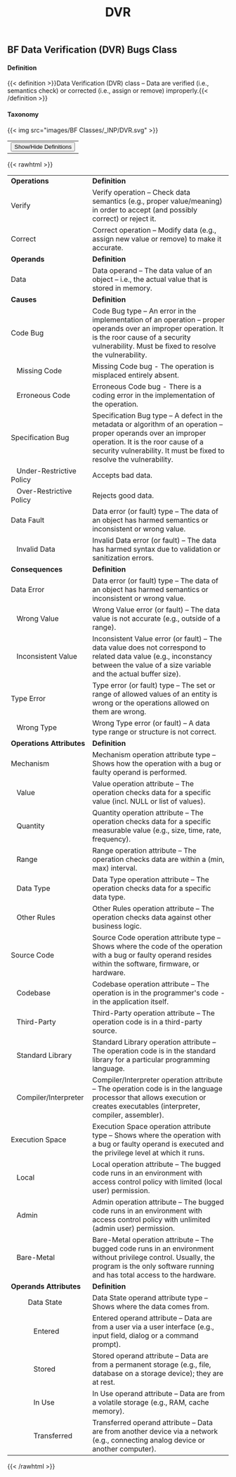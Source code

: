 ﻿---
weight: 3
title: "DVR"
---

<script async="" src="https://www.googletagmanager.com/gtag/js?id=G-PJ364XPP9F">
</script>
<script>
	window.dataLayer = window.dataLayer || [];
	function gtag(){dataLayer.push(arguments);}
	gtag('js', new Date());
	gtag('config', 'G-PJ364XPP9F');
</script>

## BF Data Verification (DVR) Bugs Class 

#### Definition
{{< definition >}}Data Verification (DVR) class – Data are verified (i.e., semantics check) or corrected (i.e., assign or remove) improperly.{{< /definition >}}

####  Taxonomy


{{< img src="images/BF Classes/_INP/DVR.svg" >}}


<table>
<tr>
<td>
<button class="btn btn-primary " type="button" data-bs-toggle="collapse" data-bs-target="#collapseTable" aria-expanded="false" aria-controls="collapseTable">Show/Hide Definitions</button>
</td>
</tr>
</table>
	
{{< rawhtml >}}
<div class="collapse" id="collapseTable">
<table>
<tr>
			<td><strong>Operations</strong></td>
	<td><strong>Definition</strong></td>
	</tr>
	<tr>
			<td>Verify </td>
	<td>Verify operation – Check data semantics (e.g., proper value/meaning) in order to accept (and possibly correct) or reject it.</td>
	</tr>
	<tr>
			<td>Correct </td>
	<td>Correct operation – Modify data (e.g., assign new value or remove) to make it accurate.</td>
	</tr>
	<tr>
			<td><strong>Operands</strong></td>
	<td><strong>Definition</strong></td>
	</tr>
	<tr>
			<td>Data </td>
	<td>Data operand – The data value of an object – i.e., the actual value that is stored in memory.</td>
	</tr>
	<tr>
			<td><strong>Causes</strong></td>
	<td><strong>Definition</strong></td>
	</tr>
	<tr>
			<td>Code Bug</td>
	<td>Code Bug type – An error in the implementation of an operation – proper operands over an improper operation. It is the roor cause of a security vulnerability. Must be fixed to resolve the vulnerability.</td>
	</tr>
	<tr>
			<td>   Missing Code </td>
	<td>Missing Code bug - The operation is misplaced entirely absent.</td>
	</tr>
	<tr>
			<td>   Erroneous Code </td>
	<td>Erroneous Code bug - There is a coding error in the implementation of the operation.</td>
	</tr>
	<tr>
			<td>Specification Bug</td>
	<td>Specification Bug type – A defect in the metadata or algorithm of an operation – proper operands over an improper operation. It is the roor cause of a security vulnerability. It must be fixed to resolve the vulnerability.</td>
	</tr>
	<tr>
			<td>   Under-Restrictive Policy </td>
	<td>Accepts bad data.</td>
	</tr>
	<tr>
			<td>   Over-Restrictive Policy </td>
	<td>Rejects good data.</td>
	</tr>
	<tr>
			<td>Data Fault</td>
	<td>Data error (or fault) type – The data of an object has harmed semantics or inconsistent or wrong value.</td>
	</tr>
	<tr>
			<td>   Invalid Data </td>
	<td>Invalid Data error (or fault) – The data has harmed syntax due to validation or sanitization errors.</td>
	</tr>
	<tr>
			<td><strong>Consequences</strong></td>
	<td><strong>Definition</strong></td>
	</tr>
	<tr>
			<td>Data Error</td>
	<td>Data error (or fault) type – The data of an object has harmed semantics or inconsistent or wrong value.</td>
	</tr>
	<tr>
			<td>   Wrong Value </td>
	<td>Wrong Value error (or fault) – The data value is not accurate (e.g., outside of a range).</td>
	</tr>
	<tr>
			<td>   Inconsistent Value </td>
	<td>Inconsistent Value error (or fault) – The data value does not correspond to related data value (e.g., inconstancy between the value of a size variable and the actual buffer size).</td>
	</tr>
	<tr>
			<td>Type Error</td>
	<td>Type error (or fault) type – The set or range of allowed values of an entity is wrong or the operations allowed on them are wrong.</td>
	</tr>
	<tr>
			<td>   Wrong Type </td>
	<td>Wrong Type error (or fault) – A data type range or structure is not correct.</td>
	</tr>
	<tr>
			<td><strong>Operations Attributes</strong></td>
	<td><strong>Definition</strong></td>
	</tr>
	<tr>
			<td>Mechanism </td>
	<td>Mechanism operation attribute type – Shows how the operation with a bug or faulty operand is performed.</td>
	</tr>
	<tr>
			<td>   Value </td>
	<td>Value operation attribute – The operation checks data for a specific value (incl. NULL or list of values).</td>
	</tr>
	<tr>
			<td>   Quantity </td>
	<td>Quantity operation attribute – The operation checks data for a specific measurable value (e.g., size, time, rate, frequency).</td>
	</tr>
	<tr>
			<td>   Range </td>
	<td>Range operation attribute – The operation checks data are within a (min, max) interval.</td>
	</tr>
	<tr>
			<td>   Data Type </td>
	<td>Data Type operation attribute – The operation checks data for a specific data type.</td>
	</tr>
	<tr>
			<td>   Other Rules </td>
	<td>Other Rules operation attribute – The operation checks data against other business logic.</td>
	</tr>
	<tr>
			<td>Source Code </td>
	<td>Source Code operation attribute type – Shows where the code of the operation with a bug or faulty operand resides within the software, firmware, or hardware.</td>
	</tr>
	<tr>
			<td>   Codebase </td>
	<td>Codebase operation attribute – The operation is in the programmer's code - in the application itself.</td>
	</tr>
	<tr>
			<td>   Third-Party </td>
	<td>Third-Party operation attribute – The operation code is in a third-party source.</td>
	</tr>
	<tr>
			<td>   Standard Library </td>
	<td>Standard Library operation attribute – The operation code is in the standard library for a particular programming language.</td>
	</tr>
	<tr>
			<td>   Compiler/Interpreter </td>
	<td>Compiler/Interpreter operation attribute – The operation code is in the language processor that allows execution or creates executables (interpreter, compiler, assembler).</td>
	</tr>
	<tr>
			<td>Execution Space </td>
	<td>Execution Space operation attribute type – Shows where the operation with a bug or faulty operand is executed and the privilege level at which it runs.</td>
	</tr>
	<tr>
			<td>   Local </td>
	<td>Local operation attribute – The bugged code runs in an environment with access control policy with limited (local user) permission.</td>
	</tr>
	<tr>
			<td>   Admin </td>
	<td>Admin operation attribute – The bugged code runs in an environment with access control policy with unlimited (admin user) permission.</td>
	</tr>
	<tr>
			<td>   Bare-Metal </td>
	<td>Bare-Metal operation attribute – The bugged code runs in an environment without privilege control. Usually, the program is the only software running and has total access to the hardware.</td>
	</tr>
	<tr>
			<td><strong>Operands Attributes</strong></td>
	<td><strong>Definition</strong></td>
	</tr>
	<tr>
			<td>         Data State </td>
	<td>Data State operand attribute type – Shows where the data comes from.</td>
	</tr>
	<tr>
			<td>            Entered </td>
	<td>Entered operand attribute – Data are from a user via a user interface (e.g., input field, dialog or a command prompt).</td>
	</tr>
	<tr>
			<td>            Stored </td>
	<td>Stored operand attribute – Data are from a permanent storage (e.g., file, database on a storage device); they are at rest.</td>
	</tr>
	<tr>
			<td>            In Use </td>
	<td>In Use operand attribute – Data are from a volatile storage (e.g., RAM, cache memory).</td>
	</tr>
	<tr>
			<td>            Transferred </td>
	<td>Transferred operand attribute – Data are from another device via a network (e.g., connecting analog device or another computer).</td>
	</tr>
	
</table>
</div>
{{< /rawhtml >}}

